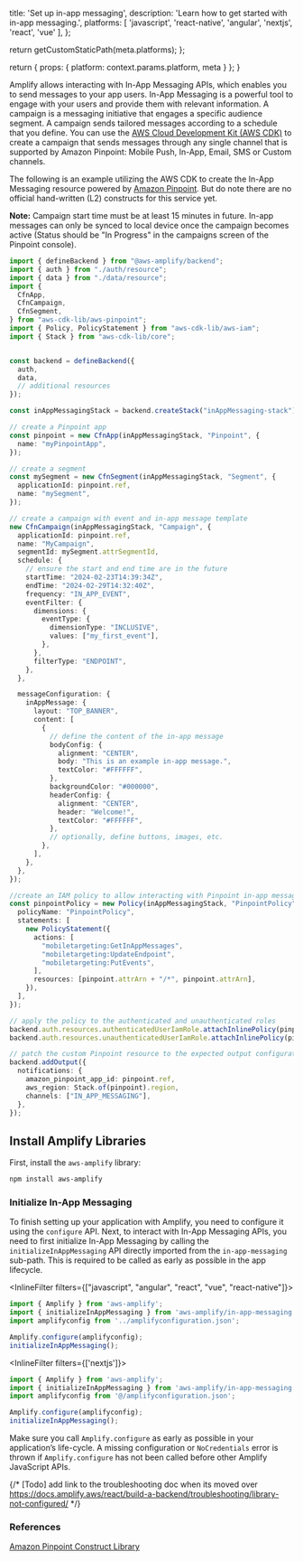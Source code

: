
  title: 'Set up in-app messaging',
  description: 'Learn how to get started with in-app messaging.',
  platforms: [
    'javascript',
    'react-native',
    'angular',
    'nextjs',
    'react',
    'vue'
  ],
};

  return getCustomStaticPath(meta.platforms);
};

  return {
    props: {
      platform: context.params.platform,
      meta
    }
  };
}

Amplify allows interacting with In-App Messaging APIs, which enables you to send messages to your app users. In-App Messaging is a powerful tool to engage with your users and provide them with relevant information. 
A campaign is a messaging initiative that engages a specific audience segment. A campaign sends tailored messages according to a schedule that you define. You can use the [AWS Cloud Development Kit (AWS CDK)](https://docs.aws.amazon.com/cdk/latest/guide/home.html) to create a campaign that sends messages through any single channel that is supported by Amazon Pinpoint: Mobile Push, In-App, Email, SMS or Custom channels.

The following is an example utilizing the AWS CDK to create the In-App Messaging resource powered by [Amazon Pinpoint](https://aws.amazon.com/pinpoint/). But do note there are no official hand-written (L2) constructs for this service yet.

<Callout informational>

**Note:** Campaign start time must be at least 15 minutes in future. In-app messages can only be synced to local device once the campaign becomes active (Status should be "In Progress" in the campaigns screen of the Pinpoint console).

</Callout>

```ts title="amplify/backend.ts"
import { defineBackend } from "@aws-amplify/backend";
import { auth } from "./auth/resource";
import { data } from "./data/resource";
import {
  CfnApp,
  CfnCampaign,
  CfnSegment,
} from "aws-cdk-lib/aws-pinpoint";
import { Policy, PolicyStatement } from "aws-cdk-lib/aws-iam";
import { Stack } from "aws-cdk-lib/core";


const backend = defineBackend({
  auth, 
  data,
  // additional resources 
});

const inAppMessagingStack = backend.createStack("inAppMessaging-stack");

// create a Pinpoint app
const pinpoint = new CfnApp(inAppMessagingStack, "Pinpoint", {
  name: "myPinpointApp",
});

// create a segment 
const mySegment = new CfnSegment(inAppMessagingStack, "Segment", {
  applicationId: pinpoint.ref,
  name: "mySegment",
});

// create a campaign with event and in-app message template
new CfnCampaign(inAppMessagingStack, "Campaign", {
  applicationId: pinpoint.ref,
  name: "MyCampaign",
  segmentId: mySegment.attrSegmentId,
  schedule: {
    // ensure the start and end time are in the future
    startTime: "2024-02-23T14:39:34Z", 
    endTime: "2024-02-29T14:32:40Z",
    frequency: "IN_APP_EVENT",
    eventFilter: {
      dimensions: {
        eventType: {
          dimensionType: "INCLUSIVE",
          values: ["my_first_event"],
        },
      },
      filterType: "ENDPOINT",
    },
  },

  messageConfiguration: {
    inAppMessage: {
      layout: "TOP_BANNER",
      content: [
        {
          // define the content of the in-app message
          bodyConfig: {
            alignment: "CENTER",
            body: "This is an example in-app message.",
            textColor: "#FFFFFF",
          },
          backgroundColor: "#000000",
          headerConfig: {
            alignment: "CENTER",
            header: "Welcome!",
            textColor: "#FFFFFF",
          },
          // optionally, define buttons, images, etc.
        },
      ],
    },
  },
});

//create an IAM policy to allow interacting with Pinpoint in-app messaging
const pinpointPolicy = new Policy(inAppMessagingStack, "PinpointPolicy", {
  policyName: "PinpointPolicy",
  statements: [
    new PolicyStatement({
      actions: [
        "mobiletargeting:GetInAppMessages",
        "mobiletargeting:UpdateEndpoint",
        "mobiletargeting:PutEvents",
      ],
      resources: [pinpoint.attrArn + "/*", pinpoint.attrArn],
    }),
  ],
});

// apply the policy to the authenticated and unauthenticated roles
backend.auth.resources.authenticatedUserIamRole.attachInlinePolicy(pinpointPolicy);
backend.auth.resources.unauthenticatedUserIamRole.attachInlinePolicy(pinpointPolicy);

// patch the custom Pinpoint resource to the expected output configuration
backend.addOutput({
  notifications: {
    amazon_pinpoint_app_id: pinpoint.ref,
    aws_region: Stack.of(pinpoint).region,
    channels: ["IN_APP_MESSAGING"],
  },
});
```

## Install Amplify Libraries

First, install the `aws-amplify` library:

```sh showLineNumbers={false}
npm install aws-amplify
```

### Initialize In-App Messaging

To finish setting up your application with Amplify, you need to configure it using the `configure` API. Next, to interact with In-App Messaging APIs, you need to first initialize In-App Messaging by calling the `initializeInAppMessaging` API directly imported from the `in-app-messaging` sub-path. This is required to be called as early as possible in the app lifecycle.

<InlineFilter filters={["javascript", "angular", "react", "vue", "react-native"]}>
```js
import { Amplify } from 'aws-amplify';
import { initializeInAppMessaging } from 'aws-amplify/in-app-messaging';
import amplifyconfig from '../amplifyconfiguration.json';

Amplify.configure(amplifyconfig);
initializeInAppMessaging();
```
</InlineFilter>

<InlineFilter filters={['nextjs']}> 
```js
import { Amplify } from 'aws-amplify';
import { initializeInAppMessaging } from 'aws-amplify/in-app-messaging';
import amplifyconfig from '@/amplifyconfiguration.json';

Amplify.configure(amplifyconfig);
initializeInAppMessaging();
```
</InlineFilter>

<Callout warning="true">

Make sure you call `Amplify.configure` as early as possible in your application’s life-cycle. A missing configuration or `NoCredentials` error is thrown if `Amplify.configure` has not been called before other Amplify JavaScript APIs. 

</Callout>

{/* [Todo] add link to the troubleshooting doc when its moved over https://docs.amplify.aws/react/build-a-backend/troubleshooting/library-not-configured/ */}

### References

[Amazon Pinpoint Construct Library](https://docs.aws.amazon.com/cdk/api/v2/docs/aws-cdk-lib.aws_pinpoint-readme.html)
